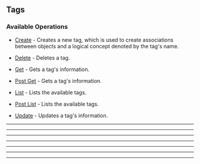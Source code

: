 
## Tags

### Available Operations

* [Create](/tags/create) - Creates a new tag, which is used to create associations between objects
and a logical concept denoted by the tag's name.

* [Delete](/tags/delete) - Deletes a tag.
* [Get](/tags/get) - Gets a tag's information.
* [Post Get](/tags/post_get) - Gets a tag's information.
* [List](/tags/list) - Lists the available tags.
* [Post List](/tags/post_list) - Lists the available tags.
* [Update](/tags/update) - Updates a tag's information.

---
<Create />

---
<Delete />

---
<Get />

---
<PostGet />

---
<List />

---
<PostList />

---
<Update />
